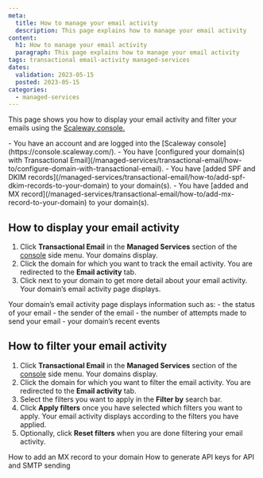 ```yaml
---
meta:
  title: How to manage your email activity
  description: This page explains how to manage your email activity
content:
  h1: How to manage your email activity
  paragraph: This page explains how to manage your email activity
tags: transactional email-activity managed-services 
dates:
  validation: 2023-05-15
  posted: 2023-05-15
categories:
  - managed-services
---
```


This page shows you how to display your email activity and filter your emails using the [Scaleway console.](https://console.scaleway.com/)

<Macro id="iam-requirements" />
 
<Message type="requirement">
  - You have an account and are logged into the [Scaleway console](https://console.scaleway.com/).
  - You have [configured your domain(s) with Transactional Email](/managed-services/transactional-email/how-to/configure-domain-with-transactional-email).
  - You have [added SPF and DKIM records](/managed-services/transactional-email/how-to/add-spf-dkim-records-to-your-domain) to your domain(s).
  - You have [added and MX record](/managed-services/transactional-email/how-to/add-mx-record-to-your-domain) to your domain(s).
</Message>

## How to display your email activity

1. Click **Transactional Email** in the **Managed Services** section of the [console](https://console.scaleway.com/) side menu. Your domains display.
2. Click the domain for which you want to track the email activity. You are redirected to the **Email activity** tab.
3. Click <Icon name="seeMore" /> next to your domain to get more detail about your email activity. Your domain’s email activity page displays.

<Message type="note">
 Your domain’s email activity page displays information such as:
 - the status of your email
 - the sender of the email
 - the number of attempts made to send your email
 - your domain’s recent events
</Message>

## How to filter your email activity

1. Click **Transactional Email** in the **Managed Services** section of the [console](https://console.scaleway.com/) side menu. Your domains display.
2. Click the domain for which you want to filter the email activity. You are redirected to the **Email activity** tab.
3. Select the filters you want to apply in the **Filter by** search bar.
    <Lightbox src="scaleway_filter_email_activity.webp" alt="" />
4. Click **Apply filters** once you have selected which filters you want to apply. Your email activity displays according to the filters you have applied.
5. Optionally, click **Reset filters** when you are done filtering your email activity.
   <Lightbox src="scaleway_reset_filters.webp" alt="" />

<Navigation title="See Also">
  <PreviousButton to="/managed-services/transactional-email/how-to/add-mx-record-to-your-domain/">How to add an MX record to your domain</PreviousButton>
  <NextButton to="/managed-services/transactional-email/how-to/generate-api-keys-for-api-and-smtp-sending/">How to generate API keys for API and SMTP sending</NextButton>
</Navigation>

